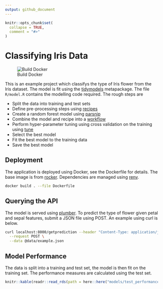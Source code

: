 ```yaml
---
output: github_document
---
```


<!-- README.md is generated from README.Rmd. Please edit that file -->

```r
knitr::opts_chunk$set(
  collapse = TRUE,
  comment = "#>"
)
```

# Classifying Iris Data

![Build Docker](https://github.com/jonnylaw/iris/workflows/Build%20Docker/badge.svg)

This is an example project which classifys the type of Iris flower from the Iris dataset. The model is fit using the [tidymodels](https://github.com/tidymodels/tidymodels) metapackage. The file `R/model.R` contains the modelling code required. The rough steps are 

* Split the data into training and test sets
* Define pre-processing steps using [recipes](https://tidymodels.github.io/recipes/)
* Create a random forest model using [parsnip](https://tidymodels.github.io/parsnip/)
* Combine the model and recipe into a [workflow](https://tidymodels.github.io/workflows/)
* Perform hyper-parameter tuning using cross validation on the training using [tune](https://tidymodels.github.io/tune/)
* Select the best model
* Fit the best model to the training data
* Save the best model

## Deployment

The application is deployed using Docker, see the Dockerfile for details. The base image is from [rocker](https://hub.docker.com/u/rocker). Dependencies are managed using [renv](https://rstudio.github.io/renv/).

```bash
docker build . --file Dockerfile
```

## Querying the API

The model is served using [plumber](https://www.rplumber.io/). To predict the type of flower given petal and sepal features, submit a JSON file using POST. An example using curl is below.

```bash
curl localhost:8000/getprediction --header "Content-Type: application/json" \
  --request POST \
  --data @data/example.json
```

## Model Performance

The data is split into a training and test set, the model is then fit on the training set. The performance measures are calculated using the test set.

```r
knitr::kable(readr::read_rds(path = here::here("models/test_performance.Rds")), digits = 2)
```